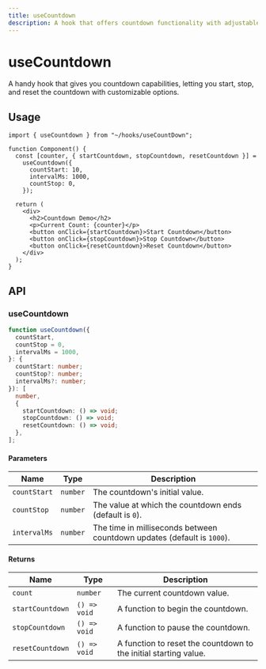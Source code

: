 ```yaml
---
title: useCountdown
description: A hook that offers countdown functionality with adjustable start, stop, and interval parameters.
---
```


# useCountdown

A handy hook that gives you countdown capabilities, letting you start, stop, and reset the countdown with customizable options.

## Usage

```tsx title="Component.tsx"
import { useCountdown } from "~/hooks/useCountDown";

function Component() {
  const [counter, { startCountdown, stopCountdown, resetCountdown }] =
    useCountdown({
      countStart: 10,
      intervalMs: 1000,
      countStop: 0,
    });

  return (
    <div>
      <h2>Countdown Demo</h2>
      <p>Current Count: {counter}</p>
      <button onClick={startCountdown}>Start Countdown</button>
      <button onClick={stopCountdown}>Stop Countdown</button>
      <button onClick={resetCountdown}>Reset Countdown</button>
    </div>
  );
}
```

## API

### useCountdown

```ts
function useCountdown({
  countStart,
  countStop = 0,
  intervalMs = 1000,
}: {
  countStart: number;
  countStop?: number;
  intervalMs?: number;
}): [
  number,
  {
    startCountdown: () => void;
    stopCountdown: () => void;
    resetCountdown: () => void;
  },
];
```

#### Parameters

| Name         | Type     | Description                                                             |
| ------------ | -------- | ----------------------------------------------------------------------- |
| `countStart` | `number` | The countdown's initial value.                                          |
| `countStop`  | `number` | The value at which the countdown ends (default is `0`).                 |
| `intervalMs` | `number` | The time in milliseconds between countdown updates (default is `1000`). |

#### Returns

| Name             | Type         | Description                                                      |
| ---------------- | ------------ | ---------------------------------------------------------------- |
| `count`          | `number`     | The current countdown value.                                     |
| `startCountdown` | `() => void` | A function to begin the countdown.                               |
| `stopCountdown`  | `() => void` | A function to pause the countdown.                               |
| `resetCountdown` | `() => void` | A function to reset the countdown to the initial starting value. |
